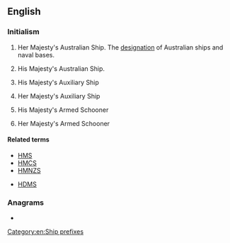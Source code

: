 ==English==
{{wikipedia|Her Majesty's Australian Ship}}

===Initialism===
{{rfc-header|Initialism}}
{{head|en|initialism}}
# {{lb|en|nautical|military|Australia}} Her Majesty's Australian Ship. The [[designation]] of Australian ships and naval bases.
# {{lb|en|nautical|military|Australia}} His Majesty's Australian Ship.
# {{lb|en|nautical|military|UK|obsolete}} His Majesty's Auxiliary Ship
# {{lb|en|nautical|military|UK|obsolete}} Her Majesty's Auxiliary Ship
# {{lb|en|nautical|military|UK|obsolete}} His Majesty's Armed Schooner
# {{lb|en|nautical|military|UK|obsolete}} Her Majesty's Armed Schooner

====Related terms====
* [[HMS]]
* [[HMCS]]
* [[HMNZS]]

* [[HDMS]]

===Anagrams===
* {{anagrams|en|a=ahms|AMHS|HSAM|MASH|MHAs|MSHA|Mahs|Mash|SAHM|Sahm|hams|mash|sham}}

[[Category:en:Ship prefixes]]
